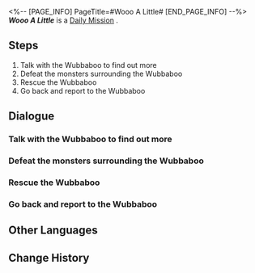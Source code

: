 <%-- [PAGE_INFO]
PageTitle=#Wooo A Little#
[END_PAGE_INFO] --%>
{{Stub|Dialogue.}}
{{Mission Infobox
|id            = 3000212
|title         = 
|image         = <!--Mission Wooo A Little.png-->
|type          = Daily
|event_name    = 
|chapter       = 
|requirements  = 
|summary       = <!--official mission summary from Fate's Atlas-->
|characters    = Trailblazer
|startLocation = [[<!--starting world-->]] - [[<!--starting area-->]]
|world         = <!--starting world-->
|area          = <!--starting area-->
|prev          = 
|next          = 
|rewards       = Credit*5,000
}}
'''''Wooo A Little''''' is a [[Daily Mission]]<!--in [world]-->.

==Steps==
# Talk with the Wubbaboo to find out more
# Defeat the monsters surrounding the Wubbaboo
# Rescue the Wubbaboo
# Go back and report to the Wubbaboo

<!--
==Gameplay Notes==

--><!--
==Trial Character==

-->
==Dialogue==
{{Stub Dialogue}}
===Talk with the Wubbaboo to find out more===
{{Mission Description|type=daily|location=<!--to be added-->|You come across a Wubbaboo that looks anxious. Go and ask it what's going on.}}
{{Dialogue Start}}
:{{tx}}
{{Dialogue End}}

===Defeat the monsters surrounding the Wubbaboo===
{{Mission Description|type=daily|location=<!--to be added-->|update|Wubba-woo, woo-whoo... Monsters!}}
{{Dialogue Start}}
:{{tx}}
{{Dialogue End}}

===Rescue the Wubbaboo===
{{Mission Description|type=daily|location=<!--to be added-->|update|This Wubbaboo seems petrified with fear... Go and check up on it.}}
{{Dialogue Start}}
:{{tx}}
{{Dialogue End}}

===Go back and report to the Wubbaboo===
{{Mission Description|type=daily|location=<!--to be added-->|update|Rescue complete! Go back and tell the anxious Wubbaboo that it can rest easy.}}
{{Dialogue Start}}
:{{tx}}
{{Dialogue End}}

==Other Languages==
{{Other Languages
|en   = Wooo A Little
|zhs  = 呜呜一下
|zht  = 嗚嗚一下
|ja   = ウーウーっとな！
|ko   = 훌쩍훌쩍
|es   = Un poco de buuu
|fr   = Youhou
|ru   = Скажите «Ву-ву-ву»
|th   = วูวู กันสักหน่อย
|vi   = Wo Wo Xem Nào!
|de   = Ein bisschen Wuh-wuh
|id   = Woo Woo Sebentar
|pt   = Comemore um Pouquinho
}}

==Change History==
{{Change History|1.0}}
